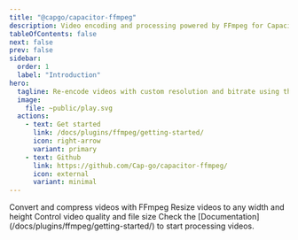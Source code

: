 ```yaml
---
title: "@capgo/capacitor-ffmpeg"
description: Video encoding and processing powered by FFmpeg for Capacitor apps.
tableOfContents: false
next: false
prev: false
sidebar:
  order: 1
  label: "Introduction"
hero:
  tagline: Re-encode videos with custom resolution and bitrate using the powerful FFmpeg library in your Capacitor apps.
  image:
    file: ~public/play.svg
  actions:
    - text: Get started
      link: /docs/plugins/ffmpeg/getting-started/
      icon: right-arrow
      variant: primary
    - text: Github
      link: https://github.com/Cap-go/capacitor-ffmpeg/
      icon: external
      variant: minimal
---
```



<CardGrid stagger>
  <Card title="Video Re-encoding" icon="rocket">
    Convert and compress videos with FFmpeg
  </Card>
  <Card title="Custom Resolution" icon="setting">
    Resize videos to any width and height
  </Card>
  <Card title="Bitrate Control" icon="star">
    Control video quality and file size
  </Card>
  <Card title="Comprehensive Documentation" icon="open-book">
    Check the [Documentation](/docs/plugins/ffmpeg/getting-started/) to start processing videos.
  </Card>
</CardGrid>
